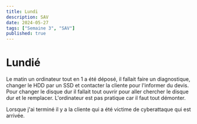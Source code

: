 ```yaml
---
title: Lundi
description: SAV 
date: 2024-05-27
tags: ["Semaine 3", "SAV"]
published: true
---
```



# Lundié

Le matin un ordinateur tout en 1 a été déposé, il fallait faire un diagnostique, changer le HDD par un SSD et contacter la cliente pour l'informer du
devis. Pour changer le disque dur il fallait tout ouvrir pour aller chercher le disque dur et le remplacer.
L'ordinateur est pas pratique car il faut tout démonter.


Lorsque j'ai terminé il y a la cliente qui a été victime de cyberattaque qui est arrivée. 